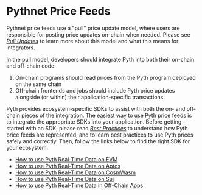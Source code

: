 # Pythnet Price Feeds

Pythnet price feeds use a "pull" price update model, where users are responsible for posting price updates on-chain when needed.
Please see [_Pull Updates_](pythnet-price-feeds/pull-updates) to learn more about this model and what this means for integrators.

In the pull model, developers should integrate Pyth into both their on-chain and off-chain code:

1. On-chain programs should read prices from the Pyth program deployed on the same chain
2. Off-chain frontends and jobs should include Pyth price updates alongside (or within) their application-specific transactions.

Pyth provides ecosystem-specific SDKs to assist with both the on- and off-chain pieces of the integration.
The easiest way to use Pyth price feeds is to integrate the appropriate SDKs into your application.
Before getting started with an SDK, please read [_Best Practices_](best-practices.md) to understand how Pyth price feeds are represented, and to learn best practices to use Pyth prices safely and correctly.
Then, follow the links below to find the right SDK for your ecosystem:

- [How to use Pyth Real-Time Data on EVM](use-real-time-data/evm.md)
- [How to use Pyth Real-Time Data on Aptos](use-real-time-data/aptos.md)
- [How to use Pyth Real-Time Data on CosmWasm](use-real-time-data/cosmwasm.md)
- [How to use Pyth Real-Time Data on Sui](use-real-time-data/sui.md)
- [How to use Pyth Real-Time Data in Off-Chain Apps](use-real-time-data/off-chain.md)
